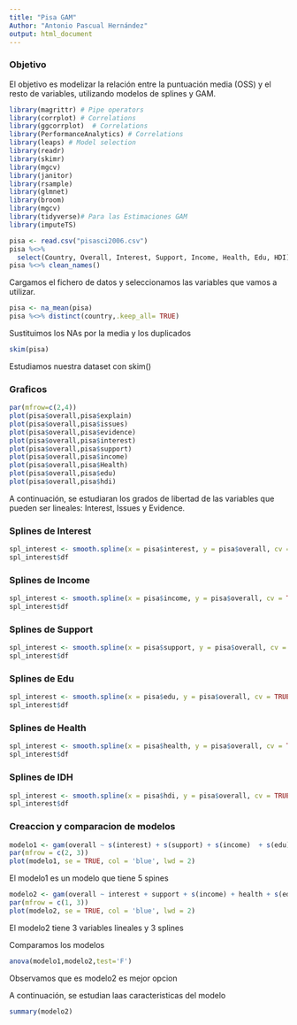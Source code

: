 ---
title: "Pisa GAM"
Author: "Antonio Pascual Hernández"
output: html_document
---
### Objetivo
El objetivo es modelizar la relación entre la puntuación media (OSS) y el resto de variables, utilizando modelos de splines y GAM.

```{r setup, include=FALSE}
library(magrittr) # Pipe operators
library(corrplot) # Correlations
library(ggcorrplot)  # Correlations
library(PerformanceAnalytics) # Correlations
library(leaps) # Model selection
library(readr)
library(skimr)
library(mgcv)
library(janitor) 
library(rsample)   
library(glmnet)   
library(broom) 
library(mgcv)
library(tidyverse)# Para las Estimaciones GAM
library(imputeTS)
```

```{r}
pisa <- read.csv("pisasci2006.csv")
pisa %<>%
  select(Country, Overall, Interest, Support, Income, Health, Edu, HDI) 
pisa %<>% clean_names()

```
Cargamos el fichero de datos y seleccionamos las variables que vamos a utilizar.

```{r}
pisa <- na_mean(pisa)
pisa %<>% distinct(country,.keep_all= TRUE)
```
Sustituimos los NAs por la media y los duplicados

```{r}
skim(pisa) 
```
Estudiamos nuestra dataset con skim()

### Graficos
```{r}
par(mfrow=c(2,4))
plot(pisa$overall,pisa$explain)
plot(pisa$overall,pisa$issues)
plot(pisa$overall,pisa$evidence)
plot(pisa$overall,pisa$interest)
plot(pisa$overall,pisa$support)
plot(pisa$overall,pisa$income)
plot(pisa$overall,pisa$Health)
plot(pisa$overall,pisa$edu)
plot(pisa$overall,pisa$hdi)
```

A continuación, se estudiaran los grados de libertad de las variables que pueden ser lineales: Interest, Issues y Evidence.

### Splines de Interest
```{r}
spl_interest <- smooth.spline(x = pisa$interest, y = pisa$overall, cv = TRUE)
spl_interest$df
```

### Splines de Income
```{r}
spl_interest <- smooth.spline(x = pisa$income, y = pisa$overall, cv = TRUE)
spl_interest$df
```

### Splines de Support
```{r}
spl_interest <- smooth.spline(x = pisa$support, y = pisa$overall, cv = TRUE)
spl_interest$df
```


### Splines de Edu
```{r}
spl_interest <- smooth.spline(x = pisa$edu, y = pisa$overall, cv = TRUE)
spl_interest$df
```


### Splines de Health
```{r}
spl_interest <- smooth.spline(x = pisa$health, y = pisa$overall, cv = TRUE)
spl_interest$df
```


### Splines de IDH
```{r}
spl_interest <- smooth.spline(x = pisa$hdi, y = pisa$overall, cv = TRUE)
spl_interest$df
```

### Creaccion y comparacion de modelos
```{r}
modelo1 <- gam(overall ~ s(interest) + s(support) + s(income)  + s(edu) + s(health)  , data = pisa)
par(mfrow = c(2, 3))
plot(modelo1, se = TRUE, col = 'blue', lwd = 2)
```
El modelo1 es un modelo que tiene 5 spines

```{r}
modelo2 <- gam(overall ~ interest + support + s(income) + health + s(edu) + s(hdi), data = pisa)
par(mfrow = c(1, 3))
plot(modelo2, se = TRUE, col = 'blue', lwd = 2)
```
El modelo2 tiene 3 variables lineales y 3 splines

Comparamos los modelos
```{r}
anova(modelo1,modelo2,test='F')
```
Observamos que es modelo2 es mejor opcion 

A continuación, se estudian laas caracteristicas del modelo
```{r}
summary(modelo2)
```